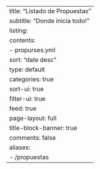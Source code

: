---
title: "Listado de Propuestas"
subtitle: "Donde inicia todo!"
listing:
  contents: 
    - propurses.yml
  sort: "date desc"
  type: default
  categories: true
  sort-ui: true
  filter-ui: true
  feed: true
page-layout: full
title-block-banner: true
comments: false
aliases:
  - /propuestas
---